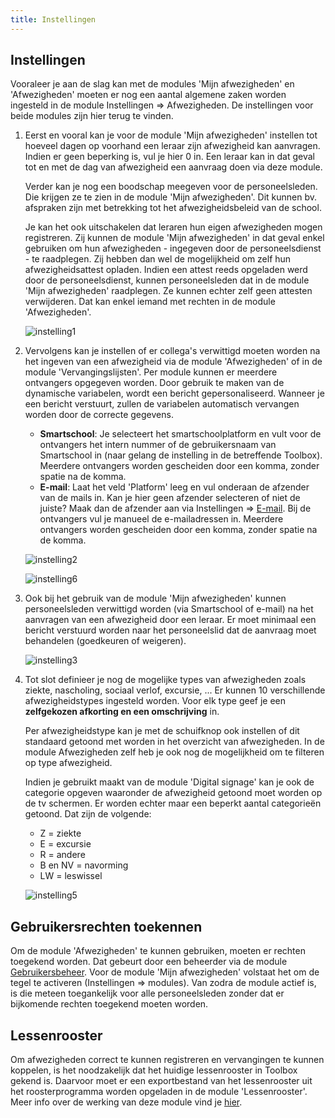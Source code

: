 ```yaml
---
title: Instellingen
---
```


## Instellingen
Vooraleer je aan de slag kan met de modules 'Mijn afwezigheden' en 'Afwezigheden' moeten er nog een aantal algemene zaken worden ingesteld in de module Instellingen => Afwezigheden. De instellingen voor beide modules zijn hier terug te vinden. 

1. Eerst en vooral kan je voor de module 'Mijn afwezigheden' instellen tot hoeveel dagen op voorhand een leraar zijn afwezigheid kan aanvragen. Indien er geen beperking is, vul je hier 0 in. Een leraar kan in dat geval tot en met de dag van afwezigheid een aanvraag doen via deze module. 

    Verder kan je nog een boodschap meegeven voor de personeelsleden. Die krijgen ze te zien in de module 'Mijn afwezigheden'. Dit kunnen bv. afspraken zijn met betrekking tot het afwezigheidsbeleid van de school. 

    Je kan het ook uitschakelen dat leraren hun eigen afwezigheden mogen registreren. Zij kunnen de module 'Mijn afwezigheden' in dat geval enkel gebruiken om hun afwezigheden - ingegeven door de personeelsdienst - te raadplegen. Zij hebben dan wel de mogelijkheid om zelf hun afwezigheidsattest opladen. Indien een attest reeds opgeladen werd door de personeelsdienst, kunnen personeelsleden dat in de module 'Mijn afwezigheden' raadplegen. Ze kunnen echter zelf geen attesten verwijderen. Dat kan enkel iemand met rechten in de module 'Afwezigheden'.

    ![instelling1](./instelling1.PNG)

2. Vervolgens kan je instellen of er collega's verwittigd moeten worden na het ingeven van een afwezigheid via de module 'Afwezigheden' of in de module 'Vervangingslijsten'. Per module kunnen er meerdere ontvangers opgegeven worden. Door gebruik te maken van de dynamische variabelen, wordt een bericht gepersonaliseerd. Wanneer je een bericht verstuurt, zullen de variabelen automatisch vervangen worden door de correcte gegevens.  
    - **Smartschool**: Je selecteert het smartschoolplatform en vult voor de ontvangers het intern nummer of de gebruikersnaam van Smartschool in (naar gelang de instelling in de betreffende Toolbox). Meerdere ontvangers worden gescheiden door een komma, zonder spatie na de komma. 
    - **E-mail**: Laat het veld 'Platform' leeg en vul onderaan de afzender van de mails in. Kan je hier geen afzender selecteren of niet de juiste? Maak dan de afzender aan via Instellingen => [E-mail](/e-mail). Bij de ontvangers vul je manueel de e-mailadressen in. Meerdere ontvangers worden gescheiden door een komma, zonder spatie na de komma. 

    ![instelling2](./instelling2.PNG)

    ![instelling6](./instelling6.png)

3. Ook bij het gebruik van de module 'Mijn afwezigheden' kunnen personeelsleden verwittigd worden (via Smartschool of e-mail) na het aanvragen van een afwezigheid door een leraar. Er moet minimaal een bericht verstuurd worden naar het personeelslid dat de aanvraag moet behandelen (goedkeuren of weigeren). 

    ![instelling3](./instelling3.png)

4. Tot slot definieer je nog de mogelijke types van afwezigheden zoals ziekte, nascholing, sociaal verlof, excursie, ... Er kunnen 10 verschillende afwezigheidstypes ingesteld worden. Voor elk type geef je een **zelfgekozen afkorting en een omschrijving** in. 

    Per afwezigheidstype kan je met de schuifknop ook instellen of dit standaard getoond met worden in het overzicht van afwezigheden. In de module Afwezigheden zelf heb je ook nog de mogelijkheid om te filteren op type afwezigheid. 

    Indien je gebruikt maakt van de module 'Digital signage' kan je ook de categorie opgeven waaronder de afwezigheid getoond moet worden op de tv schermen. Er worden echter maar een beperkt aantal categorieën getoond. Dat zijn de volgende:

    - Z = ziekte
    - E = excursie
    - R = andere
    - B en NV = navorming
    - LW = leswissel <br/>

    ![instelling5](./instelling5.PNG)

## Gebruikersrechten toekennen
Om de module 'Afwezigheden' te kunnen gebruiken, moeten er rechten toegekend worden. Dat gebeurt door een beheerder via de module [Gebruikersbeheer](/gebruikersbeheer). Voor de module 'Mijn afwezigheden' volstaat het om de tegel te activeren (Instellingen => modules). Van zodra de module actief is, is die meteen toegankelijk voor alle personeelsleden zonder dat er bijkomende rechten toegekend moeten worden.

## Lessenrooster
Om afwezigheden correct te kunnen registreren en vervangingen te kunnen koppelen, is het noodzakelijk dat het huidige lessenrooster in Toolbox gekend is. Daarvoor moet er een exportbestand van het lessenrooster uit het roosterprogramma worden opgeladen in de module 'Lessenrooster'. Meer info over de werking van deze module vind je [hier](/lessenrooster).
